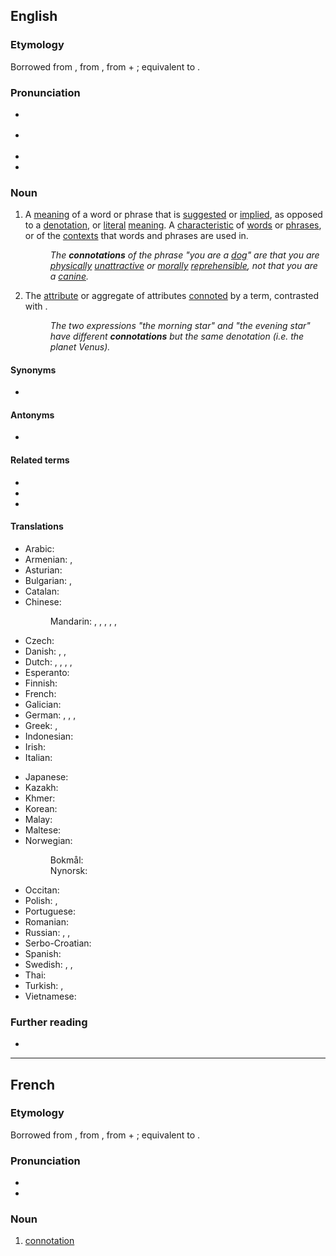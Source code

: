 ==English==
{{wikipedia}}

===Etymology===
Borrowed from {{bor|en|ML.|connotātiō}}, from {{m|la|connotō|t=I mark in addition}}, from {{der|en|la|con-|t=together, with}} + {{m|la|noto|t=I note}}; equivalent to {{suffix|en|connote|ation}}.

===Pronunciation===
* {{a|GA}} {{IPA|en|/ˌkɑnəˈteɪʃən/}}
* {{a|RP}} {{IPA|en|/ˌkɒnəˈteɪʃən/}}
* {{rhymes|en|eɪʃən}}
* {{hyphenation|en|con|no|ta|tion}}

===Noun===
{{en-noun}}

# {{lb|en|semantics}} A [[meaning]] of a word or phrase that is [[suggest]]ed or [[implied]], as opposed to a [[denotation]], or [[literal]] [[meaning]]. A [[characteristic]] of [[word]]s or [[phrase]]s, or of the [[context]]s that words and phrases are used in.
#: ''The '''connotations''' of the phrase "you are a [[dog]]" are that you are [[physical]]ly [[unattractive]] or [[moral]]ly [[reprehensible]], not that you are a [[canine]].''
# {{lb|en|logic}} The [[attribute]] or aggregate of attributes [[connote]]d by a term, contrasted with {{m|en|denotation}}.
#: ''The two expressions "the morning star" and "the evening star" have different '''connotations''' but the same denotation (i.e. the planet Venus).''

====Synonyms====
* {{l|en|intension}}

====Antonyms====
* {{l|en|denotation}}

====Related terms====
* {{l|en|connotate}}
* {{l|en|connotative}}
* {{l|en|connote}}

====Translations====
{{trans-top|suggested or implied meaning}}
* Arabic: {{t-needed|ar}}
* Armenian: {{t|hy|հարանշանակություն}}, {{t|hy|[[լրացուցիչ]] [[իմաստ]]}}
* Asturian: {{t|ast|connotación|f}}
* Bulgarian: {{t+|bg|конотация}}, {{t|bg|допълнително значение}}
* Catalan: {{t+|ca|connotació|f}}
* Chinese:
*: Mandarin: {{t+|cmn|含義|sc=Hani}}, {{t+|cmn|含义|tr=hányì|sc=Hani}}, {{t+|cmn|意蘊}}, {{t+|cmn|意蕴|tr=yìyùn}}, {{t+|cmn|涵義}}, {{t+|cmn|涵义|tr=hányì}}
* Czech: {{t|cs|konotace|f}}
* Danish: {{t+|da|konnotation|c}}, {{t|da|medbetydning|c}}, {{t|da|bibetydning|c}}
* Dutch: {{t+|nl|connotatie|f}}, {{t|nl|bijbetekenis|f}}, {{t+|nl|bijklank|m}}, {{t+|nl|associatie|f}}, {{t|nl|gevoelswaarde|f}}
* Esperanto: {{t|eo|kromsignifo}}
* Finnish: {{t+|fi|konnotaatio}}
* French: {{t+|fr|connotation|f}}
* Galician: {{t+|gl|connotación|f}}
* German: {{t+|de|Konnotation}}, {{t+|de|Nebenbedeutung}}, {{t+|de|Beiklang}}, {{t+|de|Beigeschmack}}
* Greek: {{t+|el|υποδήλωση|f|sc=Grek}}, {{t+|el|συνεκδοχή|f|sc=Grek}}
* Indonesian: {{t+|id|konotasi}}
* Irish: {{t|ga|fochiall|f}}
* Italian: {{t+|it|connotazione|f}}
{{trans-mid}}
* Japanese: {{t+|ja|含意|tr=がんい, gan'i}}
* Kazakh: {{t|kk|коннотация}}
* Khmer: {{t-needed|km}}
* Korean: {{t+|ko|함축}}
* Malay: {{t|ms|konotasi}}
* Maltese: {{t|mt|konnotazzjoni|f}}
* Norwegian:
*: Bokmål: {{t+|nb|konnotasjon|m}}
*: Nynorsk: {{t|nn|konnotasjon|m}}
* Occitan: {{t|oc|connotacion|f}}
* Polish: {{t|pl|konotacja|f}}, {{t+|pl|skojarzenie|n}}
* Portuguese: {{t+|pt|conotação|f}}
* Romanian: {{t+|ro|conotație|f}}
* Russian: {{t+|ru|подте́кст|m}}, {{t+|ru|коннота́ция|f}}, {{t|ru|созначе́ние|n}}
* Serbo-Croatian: {{t+|sh|konotacija|f}}
* Spanish: {{t+|es|connotación|f}}
* Swedish: {{t+|sv|konnotation}}, {{t+|sv|bibetydelse|c}}, {{t+|sv|innebörd|c}}
* Thai: {{t-needed|th}}
* Turkish: {{t|tr|tâlî mânâ}}, {{t|tr|yan anlam}}
* Vietnamese: {{t-needed|vi}}
{{trans-bottom}}

===Further reading===
* {{R:OED2}}

----

==French==
{{wikipedia}}

===Etymology===
Borrowed from {{bor|fr|ML.|connotātiō}}, from {{m|la|connotō|t=I mark in addition}}, from {{der|fr|la|con-|t=together, with}} + {{m|la|noto|t=I note}}; equivalent to {{suffix|fr|connoter|ation}}.

===Pronunciation===
* {{fr-IPA}}
* {{audio|fr|LL-Q150 (fra)-LoquaxFR-connotation.wav|Audio}}

===Noun===
{{fr-noun|f}}

# [[connotation]]